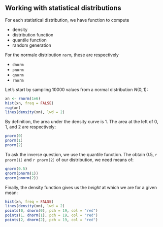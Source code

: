 ## Working with statistical distributions

For each statistical distribution, we have function to compute

* density
* distribution function
* quantile function 
* random generation

For the normale distribution `norm`, these are respectively

* `dnorm`
* `pnorm`
* `qnorm`
* `rnorm`

Let's start by sampling 10000 values from a normal distribution $N(0, 1)$:

```r
xn <- rnorm(1e6)
hist(xn, freq = FALSE)
rug(xn)
lines(density(xn), lwd = 2)
```

By definition, the area under the density curve is 1. The area at the
left of 0, 1, and 2 are respectively:

```r
pnorm(0)
pnorm(1)
pnorm(2)
```

To ask the inverse question, we use the quantile function. The obtain
0.5, `r pnorm(1)` and `r pnorm(2)` of our distribution, we need means
of:

```r
qnorm(0.5)
qnorm(pnorm(1))
qnorm(pnorm(2))
```

Finally, the density function gives us the *height* at which we are
for a given mean:

```r
hist(xn, freq = FALSE)
lines(density(xn), lwd = 2)
points(0, dnorm(0), pch = 19, col = "red")
points(1, dnorm(1), pch = 19, col = "red")
points(2, dnorm(2), pch = 19, col = "red")
```
